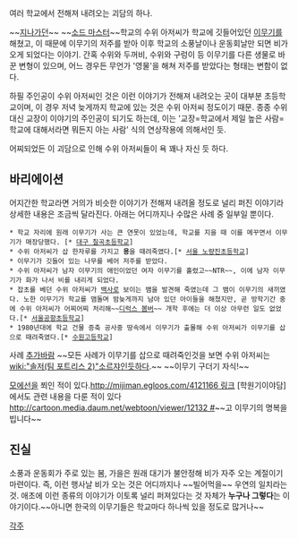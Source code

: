 여러 학교에서 전해져 내려오는 괴담의 하나.

~~[[지나가던]]~~ ~~[[소드 마스터]]~~학교의 수위 아저씨가 학교에 깃들어있던 [[이무기]]를 해쳤고, 이 때문에 이무기의 저주를 받아 이후 학교의 소풍날이나 운동회날만 되면 비가 오게 되었다는 이야기. 간혹 수위와 두꺼비, 수위와 구렁이 등 이무기를 다른 생물로 바꾼 변형이 있으며, 어느 경우든 무언가 '영물'을 해쳐 저주를 받았다는 형태는 변함이 없다.

하필 주인공이 수위 아저씨인 것은 이런 이야기가 전해져 내려오는 곳이 대부분 초등학교이며, 이 경우 저녁 늦게까지 학교에 있는 것은 수위 아저씨 정도이기 때문. 종종 수위 대신 교장이 이야기의 주인공이 되기도 하는데, 이는 '교장=학교에서 제일 높은 사람=학교에 대해서라면 뭐든지 아는 사람' 식의 연상작용에 의해서인 듯.

어찌되었든 이 괴담으로 인해 수위 아저씨들이 욕 꽤나 자신 듯 하다.

== 바리에이션 ==
어지간한 학교라면 거의가 비슷한 이야기가 전해져 내려올 정도로 널리 퍼진 이야기라 상세한 내용은 조금씩 달라진다. 아래는 어디까지나 수많은 사례 중 일부일 뿐이다.

 * 학교 자리에 원래 이무기가 사는 큰 연못이 있었는데, 학교를 지을 때 이를 메꾸면서 이무기가 매장당했다. [* [[대구 칠곡초등학교]]]
 * 수위 아저씨가 삽 한자루를 가지고 '''용'''을 때려죽였다.[* [[서울 노량진초등학교]]]
 * 이무기가 깃들어 있는 나무를 베어 저주를 받았다.
 * 수위 아저씨가 남자 이무기의 애인이었던 여자 이무기를 홀렸고~~NTR~~, 이에 남자 이무기가 화가 나서 비를 내리게 되었다.
 * 잡초를 베던 수위 아저씨가 [[백사]]로 보이는 뱀을 발견해 죽였는데 그 뱀이 이무기의 새끼였다. 노한 이무기가 학교를 맴돌며 밤늦게까지 남아 있던 아이들을 해쳤지만, 곧 방학기간 중에 수위 아저씨가 어찌어찌 처리해~~[[디럭스 봄버]]~~ 개학 후에는 더 이상 아무런 일도 없었다.[* [[서울공항초등학교]]]
 * 1980년대에 학교 건물 증축 공사중 땅속에서 이무기가 출몰해 수위 아저씨가 이무기를 삽으로 때려죽였다.[* [[수원고등학교]]]

사례 [[추가바람]]
~~모든 사례가 이무기를 삽으로 때려죽인것을 보면 수위 아저씨는 [[wiki:"솔저(팀 포트리스 2)"소르쟈]]인듯하다.~~ ~~이무기 구더기 자식!~~

[[모에선]]을 쬐인 적이 있다.[[http://mijiman.egloos.com/4121166 링크]]
[학원기이야담]에서도 관련 내용을 다룬 적이 있다 [[http://cartoon.media.daum.net/webtoon/viewer/12132 #]]~~고 이무기의 명복을 빕니다~~

== 진실 ==
소풍과 운동회가 주로 있는 봄, 가을은 원래 대기가 불안정해 비가 자주 오는 계절이기 마련이다. 즉, 이런 행사날 비가 오는 것은 어디까지나 ~~빌어먹을~~ 우연의 일치라는 것. 애초에 이런 종류의 이야기가 이토록 널리 퍼져있다는 것 자체가 '''누구나 그렇다'''는 이야기이다.~~아니면 한국의 이무기들은 학교마다 하나씩 있을 정도로 많거나~~

[[각주]]
